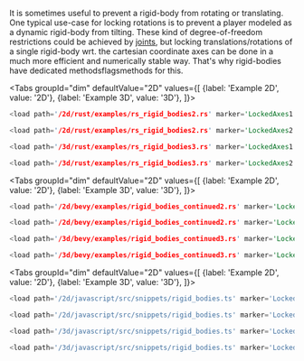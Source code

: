 
It is sometimes useful to prevent a rigid-body from rotating or translating. One typical use-case for locking rotations
is to prevent a player modeled as a dynamic rigid-body from tilting. These kind of degree-of-freedom restrictions could
be achieved by [joints](./rigid_body_locking_translations_rotations.mdx#joints), but locking translations/rotations of a single rigid-body wrt. the cartesian coordinate
axes can be done  in a much more efficient and numerically stable way. That's why rigid-bodies have
dedicated <rapier>methods</rapier><bevy>flags</bevy><js>methods</js> for this.

<rapier>

<Tabs
groupId="dim"
defaultValue="2D"
values={[
{label: 'Example 2D', value: '2D'},
{label: 'Example 3D', value: '3D'},
]}>
<TabItem value="2D">

```rust
<load path='/2d/rust/examples/rs_rigid_bodies2.rs' marker='LockedAxes1' />
```

```rust
<load path='/2d/rust/examples/rs_rigid_bodies2.rs' marker='LockedAxes2' />
```

  </TabItem>
  <TabItem value="3D">

```rust
<load path='/3d/rust/examples/rs_rigid_bodies3.rs' marker='LockedAxes1' />
```

```rust
<load path='/3d/rust/examples/rs_rigid_bodies3.rs' marker='LockedAxes2' />
```

  </TabItem>
</Tabs>

</rapier>
<bevy>

<Tabs
groupId="dim"
defaultValue="2D"
values={[
{label: 'Example 2D', value: '2D'},
{label: 'Example 3D', value: '3D'},
]}>
<TabItem value="2D">

```rust
<load path='/2d/bevy/examples/rigid_bodies_continued2.rs' marker='LockedAxes1' />
```
```rust
<load path='/2d/bevy/examples/rigid_bodies_continued2.rs' marker='LockedAxes2' />
```

  </TabItem>
  <TabItem value="3D">

```rust
<load path='/3d/bevy/examples/rigid_bodies_continued3.rs' marker='LockedAxes1' />
```
```rust
<load path='/3d/bevy/examples/rigid_bodies_continued3.rs' marker='LockedAxes2' />
```

  </TabItem>
</Tabs>

</bevy>
<js>

<Tabs
groupId="dim"
defaultValue="2D"
values={[
{label: 'Example 2D', value: '2D'},
{label: 'Example 3D', value: '3D'},
]}>
<TabItem value="2D">

```js
<load path='/2d/javascript/src/snippets/rigid_bodies.ts' marker='LockedAxes1' />
```
```js
<load path='/2d/javascript/src/snippets/rigid_bodies.ts' marker='LockedAxes2' />
```

  </TabItem>
  <TabItem value="3D">

```js
<load path='/3d/javascript/src/snippets/rigid_bodies.ts' marker='LockedAxes1' />
```
```js
<load path='/3d/javascript/src/snippets/rigid_bodies.ts' marker='LockedAxes2' />
```

  </TabItem>
</Tabs>

</js>